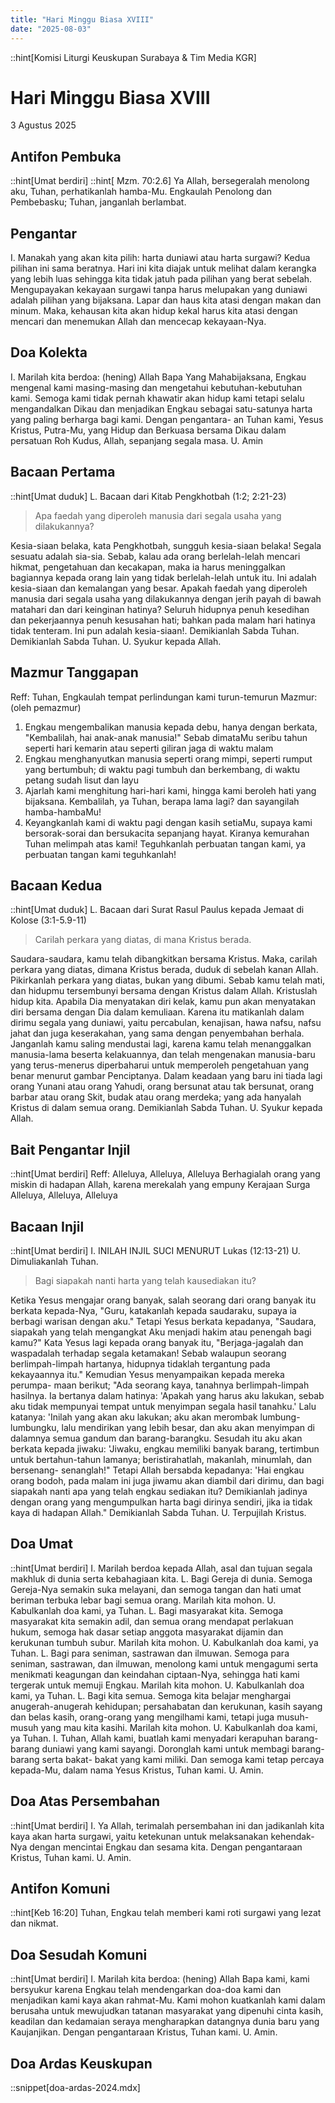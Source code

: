 ```yaml
---
title: "Hari Minggu Biasa XVIII"
date: "2025-08-03"
---
```

::hint[Komisi Liturgi Keuskupan Surabaya & Tim Media KGR]
# Hari Minggu Biasa XVIII
3 Agustus 2025


## Antifon Pembuka
::hint[Umat berdiri]
::hint[ Mzm. 70:2.6]
Ya Allah, bersegeralah menolong aku, Tuhan, perhatikanlah hamba-Mu. Engkaulah Penolong dan Pembebasku; Tuhan, janganlah berlambat. 

## Pengantar
I. Manakah yang akan kita pilih: harta duniawi atau harta surgawi? Kedua pilihan ini sama beratnya. Hari ini kita diajak untuk melihat dalam kerangka yang lebih luas sehingga kita tidak jatuh pada pilihan yang berat sebelah. Mengupayakan kekayaan surgawi tanpa harus melupakan yang duniawi adalah pilihan yang bijaksana. Lapar dan haus kita atasi dengan makan dan minum. Maka, kehausan kita akan hidup kekal harus kita atasi dengan mencari dan menemukan Allah dan mencecap kekayaan-Nya. 

## Doa Kolekta
I. Marilah kita berdoa: (hening)
Allah Bapa Yang Mahabijaksana, Engkau mengenal kami masing-masing dan mengetahui kebutuhan-kebutuhan kami. Semoga kami tidak pernah khawatir akan hidup kami tetapi selalu mengandalkan Dikau dan menjadikan Engkau sebagai satu-satunya harta yang paling berharga bagi kami. Dengan pengantara- an Tuhan kami, Yesus Kristus, Putra-Mu, yang Hidup dan Berkuasa bersama Dikau dalam persatuan Roh Kudus, Allah, sepanjang segala masa. 
U. Amin

## Bacaan Pertama
::hint[Umat duduk]
L. Bacaan dari Kitab Pengkhotbah (1:2; 2:21-23)
> Apa faedah yang diperoleh manusia dari segala usaha yang dilakukannya?

Kesia-siaan belaka, kata Pengkhotbah, sungguh kesia-siaan belaka! Segala sesuatu adalah sia-sia. Sebab, kalau ada orang berlelah-lelah mencari hikmat, pengetahuan dan kecakapan, maka ia harus meninggalkan bagiannya kepada orang lain yang tidak berlelah-lelah untuk itu. Ini adalah kesia-siaan dan kemalangan yang besar. Apakah faedah yang diperoleh manusia dari segala usaha yang dilakukannya dengan jerih payah di bawah matahari dan dari keinginan hatinya? Seluruh hidupnya penuh kesedihan dan pekerjaannya penuh kesusahan hati; bahkan pada malam hari hatinya tidak tenteram. Ini pun adalah kesia-siaan!. Demikianlah Sabda Tuhan. 
Demikianlah Sabda Tuhan. 
U. Syukur kepada Allah.

## Mazmur Tanggapan
Reff: Tuhan, Engkaulah tempat perlindungan kami turun-temurun
Mazmur: (oleh pemazmur)
1. Engkau mengembalikan manusia kepada debu, hanya dengan berkata, "Kembalilah, hai anak-anak manusia!" Sebab dimataMu seribu tahun seperti hari kemarin atau seperti giliran jaga di waktu malam
2. Engkau menghanyutkan manusia seperti orang mimpi, seperti rumput yang bertumbuh; di waktu pagi tumbuh dan berkembang, di waktu petang sudah lisut dan layu
3. Ajarlah kami menghitung hari-hari kami, hingga kami beroleh hati yang bijaksana. Kembalilah, ya Tuhan, berapa lama lagi? dan sayangilah hamba-hambaMu!
4. Keyangkanlah kami di waktu pagi dengan kasih setiaMu, supaya kami bersorak-sorai dan bersukacita sepanjang hayat. Kiranya kemurahan Tuhan melimpah atas kami! Teguhkanlah perbuatan tangan kami, ya perbuatan tangan kami teguhkanlah!

## Bacaan Kedua
::hint[Umat duduk]
L. Bacaan dari Surat Rasul Paulus kepada Jemaat di Kolose  (3:1-5.9-11) 
> Carilah perkara yang diatas, di mana Kristus berada.

Saudara-saudara, kamu telah dibangkitkan bersama Kristus. Maka, carilah perkara yang diatas, dimana Kristus berada, duduk di sebelah kanan Allah. Pikirkanlah perkara yang diatas, bukan yang dibumi. Sebab kamu telah mati, dan hidupmu tersembunyi bersama dengan Kristus dalam Allah. Kristuslah hidup kita. Apabila Dia menyatakan diri kelak, kamu pun akan menyatakan diri bersama dengan Dia dalam kemuliaan. Karena itu matikanlah dalam dirimu segala yang duniawi, yaitu percabulan, kenajisan, hawa nafsu, nafsu jahat dan juga keserakahan, yang sama dengan penyembahan berhala. Janganlah kamu saling mendustai lagi, karena kamu telah menanggalkan manusia-lama beserta kelakuannya, dan telah mengenakan manusia-baru yang terus-menerus diperbaharui untuk memperoleh pengetahuan yang benar menurut gambar Penciptanya. Dalam keadaan yang baru ini tiada lagi orang Yunani atau orang Yahudi, orang bersunat atau tak bersunat, orang barbar atau orang Skit, budak atau orang merdeka; yang ada hanyalah Kristus di dalam semua orang. Demikianlah Sabda Tuhan. 
U. Syukur kepada Allah. 

## Bait Pengantar Injil
::hint[Umat berdiri]
Reff: Alleluya, Alleluya, Alleluya
Berhagialah orang yang miskin di hadapan Allah, karena merekalah yang empuny Kerajaan Surga
Alleluya, Alleluya, Alleluya

## Bacaan Injil
::hint[Umat berdiri]
I. INILAH INJIL SUCI MENURUT Lukas (12:13-21) 
U. Dimuliakanlah Tuhan.
> Bagi siapakah nanti harta yang telah kausediakan itu?

Ketika Yesus mengajar orang banyak, salah seorang dari orang banyak itu berkata kepada-Nya, "Guru, katakanlah kepada saudaraku, supaya ia berbagi warisan dengan aku." Tetapi Yesus berkata kepadanya, "Saudara, siapakah yang telah mengangkat Aku menjadi hakim atau penengah bagi kamu?" Kata Yesus lagi kepada orang banyak itu, "Berjaga-jagalah dan waspadalah terhadap segala ketamakan! Sebab walaupun seorang berlimpah-limpah hartanya, hidupnya tidaklah tergantung pada kekayaannya itu." Kemudian Yesus menyampaikan kepada mereka perumpa- maan berikut; "Ada seorang kaya, tanahnya berlimpah-limpah hasilnya. Ia bertanya dalam hatinya: 'Apakah yang harus aku lakukan, sebab aku tidak mempunyai tempat untuk menyimpan segala hasil tanahku.' Lalu katanya: 'Inilah yang akan aku lakukan; aku akan merombak lumbung-lumbungku, lalu mendirikan yang lebih besar, dan aku akan menyimpan di dalamnya semua gandum dan barang-barangku. Sesudah itu aku akan berkata kepada jiwaku: 'Jiwaku, engkau memiliki banyak barang, tertimbun untuk bertahun-tahun lamanya; beristirahatlah, makanlah, minumlah, dan bersenang- senanglah!" Tetapi Allah bersabda kepadanya: 'Hai engkau orang bodoh, pada malam ini juga jiwamu akan diambil dari dirimu, dan bagi siapakah nanti apa yang telah engkau sediakan itu? Demikianlah jadinya dengan orang yang mengumpulkan harta bagi dirinya sendiri, jika ia tidak kaya di hadapan Allah." Demikianlah Sabda Tuhan. 
U. Terpujilah Kristus.

## Doa Umat
::hint[Umat berdiri]
I. Marilah berdoa kepada Allah, asal dan tujuan segala makhluk di dunia serta kebahagiaan kita. 
L. Bagi Gereja di dunia. Semoga Gereja-Nya semakin suka melayani, dan semoga tangan dan hati umat beriman terbuka lebar bagi semua orang. Marilah kita mohon. 
U. Kabulkanlah doa kami, ya Tuhan. 
L. Bagi masyarakat kita. Semoga masyarakat kita semakin adil, dan semua orang mendapat perlakuan hukum, semoga hak dasar setiap anggota masyarakat dijamin dan kerukunan tumbuh subur. Marilah kita mohon. 
U. Kabulkanlah doa kami, ya Tuhan. 
L. Bagi para seniman, sastrawan dan ilmuwan. Semoga para seniman, sastrawan, dan ilmuwan, menolong kami untuk mengagumi serta menikmati keagungan dan keindahan ciptaan-Nya, sehingga hati kami tergerak untuk memuji Engkau. Marilah kita mohon. 
U. Kabulkanlah doa kami, ya Tuhan. 
L. Bagi kita semua. Semoga kita belajar menghargai anugerah-anugerah kehidupan; persahabatan dan kerukunan, kasih sayang dan belas kasih, orang-orang yang mengilhami kami, tetapi juga musuh-musuh yang mau kita kasihi. Marilah kita mohon. 
U. Kabulkanlah doa kami, ya Tuhan. 
I. Tuhan, Allah kami, buatlah kami menyadari kerapuhan barang-barang duniawi yang kami sayangi. Doronglah kami untuk membagi barang-barang serta bakat- bakat yang kami miliki. Dan semoga kami tetap percaya kepada-Mu, dalam nama Yesus Kristus, Tuhan kami. 
U. Amin. 

## Doa Atas Persembahan
::hint[Umat berdiri]
I. Ya Allah, terimalah persembahan ini dan jadikanlah kita kaya akan harta surgawi, yaitu ketekunan untuk melaksanakan kehendak-Nya dengan mencintai Engkau dan sesama kita. Dengan pengantaraan Kristus, Tuhan kami. 
U. Amin.

## Antifon Komuni
::hint[Keb 16:20]
Tuhan, Engkau telah memberi kami roti surgawi yang lezat dan nikmat. 

## Doa Sesudah Komuni
::hint[Umat berdiri]
I. Marilah kita berdoa: (hening)
Allah Bapa kami, kami bersyukur karena Engkau telah mendengarkan doa-doa kami dan menjadikan kami kaya akan rahmat-Mu. Kami mohon kuatkanlah kami dalam berusaha untuk mewujudkan tatanan masyarakat yang dipenuhi cinta kasih, keadilan dan kedamaian seraya mengharapkan datangnya dunia baru yang Kaujanjikan. Dengan pengantaraan Kristus, Tuhan kami. 
U. Amin. 

## Doa Ardas Keuskupan
::snippet[doa-ardas-2024.mdx]
